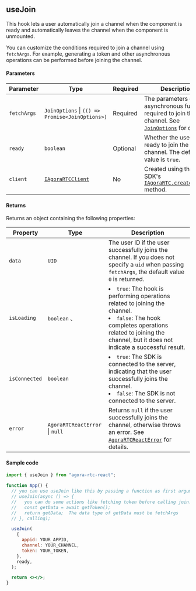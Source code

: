 ## useJoin

This hook lets a user automatically join a channel when the component is ready and automatically leaves the channel when the component is unmounted.

You can customize the conditions required to join a channel using `fetchArgs`. For example, generating a token and other asynchronous operations can be performed before joining the channel.

#### Parameters

| Parameter   | Type                                                                                                                                     | Required | Description                                                                                                                                                                         |
| ----------- | ---------------------------------------------------------------------------------------------------------------------------------------- | -------- | ----------------------------------------------------------------------------------------------------------------------------------------------------------------------------------- |
| `fetchArgs` | `JoinOptions` &#124; `(() => Promise<JoinOptions>)`                                                                                      | Required | The parameters or asynchronous function required to join the channel. See [`JoinOptions`](https://doc.shengwang.cn/api-ref/rtc/react/react-sdk/data-types#joinoptions) for details. |
| `ready`     | `boolean`                                                                                                                                | Optional | Whether the user is ready to join the channel. The default value is `true`.                                                                                                         |
| `client`    | [`IAgoraRTCClient`](https://docportal.shengwang.cn/cn/live-streaming-premium-4.x/API%20Reference/web_ng/interfaces/iagorartcclient.html) | No       | Created using the Web SDK's [`IAgoraRTC.createClient`](https://docportal.shengwang.cn/cn/video-call-4.x/API%20Reference/web_ng/interfaces/iagorartc.html#createclient) method.      |

#### Returns

Returns an object containing the following properties:

| Property      | Type                               | Description                                                                                                                                                                                                       |
| ------------- | ---------------------------------- | ----------------------------------------------------------------------------------------------------------------------------------------------------------------------------------------------------------------- |
| `data`        | `UID`                              | The user ID if the user successfully joins the channel. If you does not specify a `uid` when passing `fetchArgs`, the default value `0` is returned.                                                              |
| `isLoading`   | `boolean` 、                       | <li>`true`: The hook is performing operations related to joining the channel.</li><li>`false`: The hook completes operations related to joining the channel, but it does not indicate a successful result.</li>   |
| `isConnected` | `boolean`                          | <li>`true`: The SDK is connected to the server, indicating that the user successfully joins the channel.</li><li>`false`: The SDK is not connected to the server.</li>                                            |
| `error`       | `AgoraRTCReactError` &#124; `null` | Returns `null` if the user successfully joins the channel, otherwise throws an error. See [`AgoraRTCReactError`](https://doc.shengwang.cn/api-ref/rtc/react/react-sdk/data-types#agorartcreacterror) for details. |

#### Sample code

```jsx
import { useJoin } from "agora-rtc-react";

function App() {
  // you can use useJoin like this by passing a function as first argument.
  // useJoin(async () => {
  //   you can do some actions like fetching token before calling join.
  //   const getData = await getToken();
  //   return getData;  The data type of getData must be fetchArgs
  // }, calling);

  useJoin(
    {
      appid: YOUR_APPID,
      channel: YOUR_CHANNEL,
      token: YOUR_TOKEN,
    },
    ready,
  );

  return <></>;
}
```
